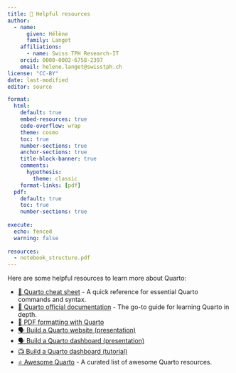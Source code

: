 ```yaml
---
title: 🧰 Helpful resources
author:
  - name:
      given: Hélène
      family: Langet
    affiliations:
      - name: Swiss TPH Research-IT
    orcid: 0000-0002-6758-2397
    email: helene.langet@swisstph.ch
license: "CC-BY"
date: last-modified
editor: source

format:
  html:
    default: true
    embed-resources: true
    code-overflow: wrap
    theme: cosmo
    toc: true
    number-sections: true
    anchor-sections: true
    title-block-banner: true
    comments:
      hypothesis: 
        theme: classic
    format-links: [pdf]
  pdf:
    default: true
    toc: true
    number-sections: true
    
execute:
  echo: fenced
  warning: false
  
resources:
  - notebook_structure.pdf  
---
```


Here are some helpful resources to learn more about Quarto:

- [📄 Quarto cheat sheet](https://rstudio.github.io/cheatsheets/quarto.pdf) - A quick reference for essential Quarto commands and syntax.
- [📄️ Quarto official documentation](https://quarto.org/docs/guide/) - The go-to guide for learning Quarto in depth.
- [📄️ PDF formatting with Quarto](https://cameronpatrick.com/post/2023/07/quarto-thesis-formatting/)
- [🗣️️ Build a Quarto website (presentation)](https://posit-conf-2024.github.io/quarto-websites/)
- [🗣️️ Build a Quarto dashboard (presentation)](https://posit-conf-2024.github.io/quarto-dashboards/)
- [📺  Build a Quarto dashboard (tutorial)](href: https://www.youtube.com/watch?v=R3sNVE8TYeo)
- [⭐ Awesome Quarto](https://github.com/mcanouil/awesome-quarto) - A curated list of awesome Quarto resources.
